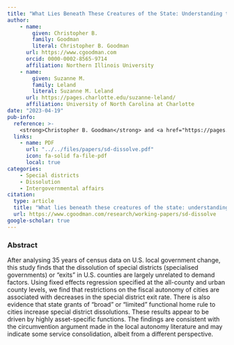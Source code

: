 ```yaml
---
title: "What Lies Beneath These Creatures of the State: Understanding the Death of Specialised Governments in the U.S"
author: 
    - name: 
        given: Christopher B.
        family: Goodman
        literal: Christopher B. Goodman
      url: https://www.cgoodman.com
      orcid: 0000-0002-8565-9714
      affiliation: Northern Illinois University
    - name: 
        given: Suzanne M.
        family: Leland
        literal: Suzanne M. Leland
      url: https://pages.charlotte.edu/suzanne-leland/
      affiliation: University of North Carolina at Charlotte
date: "2023-04-19"
pub-info:
  reference: >-
    <strong>Christopher B. Goodman</strong> and <a href="https://pages.charlotte.edu/suzanne-leland/">Suzanne M. Leland</a>. “What Lies Beneath These Creatures of the State: Understanding the Death of Specialised Governments in the U.S”
  links:
    - name: PDF
      url: "../../files/papers/sd-dissolve.pdf"
      icon: fa-solid fa-file-pdf
      local: true
categories:
    - Special districts
    - Dissolution
    - Intergovernmental affairs
citation:
  type: article
  title: "What lies beneath these creatures of the state: understanding the death of specialised governments in the U.S"
  url: https://www.cgoodman.com/research/working-papers/sd-dissolve
google-scholar: true
---
```


### Abstract
After analysing 35 years of census data on U.S. local government change, this study finds that the dissolution of special districts (specialised governments) or “exits” in U.S. counties are largely unrelated to demand factors. Using fixed effects regression specified at the all-county and urban county levels, we find that restrictions on the fiscal autonomy of cities are associated with decreases in the special district exit rate. There is also evidence that state grants of “broad” or “limited” functional home rule to cities increase special district dissolutions. These results appear to be driven by highly asset-specific functions. The findings are consistent with the circumvention argument made in the local autonomy literature and may indicate some service consolidation, albeit from a different perspective.